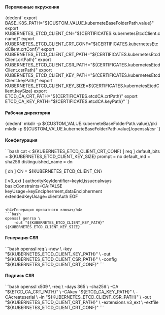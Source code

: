 

<h4>Переменные окружения</h4>
<CodeBlock language="bash">
    {dedent`
        export BASE_K8S_PATH="${CUSTOM_VALUE.kuberneteBaseFolderPath.value}"
        export KUBERNETES_ETCD_CLIENT_CN="${CERTIFICATES.kubernetesEtcdClient.cname}"
        export KUBERNETES_ETCD_CLIENT_CRT_CONF="${CERTIFICATES.kubernetesEtcdClient.crtConf}"
        export KUBERNETES_ETCD_CLIENT_CRT_PATH="${CERTIFICATES.kubernetesEtcdClient.crtPath}"
        export KUBERNETES_ETCD_CLIENT_CSR_PATH="${CERTIFICATES.kubernetesEtcdClient.csrPath}"
        export KUBERNETES_ETCD_CLIENT_KEY_PATH="${CERTIFICATES.kubernetesEtcdClient.keyPath}"
        export KUBERNETES_ETCD_CLIENT_KEY_SIZE=${CERTIFICATES.kubernetesEtcdClient.keySize}
        export ETCD_CA_CRT_PATH="${CERTIFICATES.etcdCA.crtPath}"
        export ETCD_CA_KEY_PATH="${CERTIFICATES.etcdCA.keyPath}"
    `}
</CodeBlock>

<h4>Рабочая директория</h4>
<CodeBlock language="bash">
    {dedent`
        mkdir -p ${CUSTOM_VALUE.kuberneteBaseFolderPath.value}/pki
        mkdir -p ${CUSTOM_VALUE.kuberneteBaseFolderPath.value}/openssl/csr
    `}
</CodeBlock>

<h4>Конфигурация</h4>
```bash
cat <<EOF > ${KUBERNETES_ETCD_CLIENT_CRT_CONF}
[ req ]
default_bits        = ${KUBERNETES_ETCD_CLIENT_KEY_SIZE}
prompt              = no
default_md          = sha256
distinguished_name  = dn

[ dn ]
CN = ${KUBERNETES_ETCD_CLIENT_CN}

[ v3_ext ]
authorityKeyIdentifier=keyid,issuer:always
basicConstraints=CA:FALSE
keyUsage=keyEncipherment,dataEncipherment
extendedKeyUsage=clientAuth
EOF
```

<h4>Генерация приватного ключа</h4>
```bash
openssl genrsa \
    -out "${KUBERNETES_ETCD_CLIENT_KEY_PATH}" ${KUBERNETES_ETCD_CLIENT_KEY_SIZE}
```

<h4>Генерация CSR</h4>
```bash
openssl req \
    -new \
    -key    "${KUBERNETES_ETCD_CLIENT_KEY_PATH}" \
    -out    "${KUBERNETES_ETCD_CLIENT_CSR_PATH}" \
    -config "${KUBERNETES_ETCD_CLIENT_CRT_CONF}"
```

<h4>Подпись CSR</h4>
```bash
openssl x509 \
    -req \
    -days 365 \
    -sha256 \
    -CA "${ETCD_CA_CRT_PATH}" \
    -CAkey "${ETCD_CA_KEY_PATH}" \
    -CAcreateserial \
    -in "${KUBERNETES_ETCD_CLIENT_CSR_PATH}" \
    -out "${KUBERNETES_ETCD_CLIENT_CRT_PATH}" \
    -extensions v3_ext \
    -extfile "${KUBERNETES_ETCD_CLIENT_CRT_CONF}"
```
